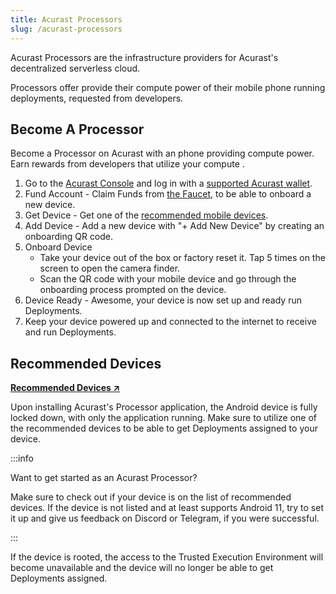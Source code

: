 ```yaml
---
title: Acurast Processors
slug: /acurast-processors
---
```



Acurast Processors are the infrastructure providers for Acurast's decentralized serverless cloud.

Processors offer provide their compute power of their mobile phone running deployments, requested from developers.

## Become A Processor

Become a Processor on Acurast with an phone providing compute power. Earn rewards from developers that utilize your compute .

1. Go to the [Acurast Console](https://console.acurast.com/) and log in with a [supported Acurast wallet](/wallets).
1. Fund Account - Claim Funds from [the Faucet](https://faucet.acurast.com/), to be able to onboard a new device.
1. Get Device - Get one of the [recommended mobile devices](#recommended-devices).
1. Add Device - Add a new device with "+ Add New Device" by creating an onboarding QR code.
1. Onboard Device
   - Take your device out of the box or factory reset it. Tap 5 times on the screen to open the camera finder.
   - Scan the QR code with your mobile device and go through the onboarding process prompted on the device.
1. Device Ready - Awesome, your device is now set up and ready run Deployments.
1. Keep your device powered up and connected to the internet to receive and run Deployments.

## Recommended Devices

**[Recommended Devices ↗](https://docs.google.com/spreadsheets/d/1ZvzmMVey4CM2tuif_zJfWiIxH1qkgA-l7BNJMw4vh54/edit#gid=1844886586)**

Upon installing Acurast's Processor application, the Android device is fully locked down, with only the application running. Make sure to utilize one of the recommended devices to be able to get Deployments assigned to your device.

:::info

Want to get started as an Acurast Processor?

Make sure to check out if your device is on the list of recommended devices. If the device is not listed and at least supports Android 11, try to set it up and give us feedback on Discord or Telegram, if you were successful.

:::

If the device is rooted, the access to the Trusted Execution Environment will become unavailable and the device will no longer be able to get Deployments assigned.
